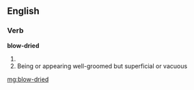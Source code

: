 ==English==

===Verb===
'''blow-dried'''

# {{en-past of|blow-dry}}
# Being or appearing well-groomed but superficial or vacuous

[[mg:blow-dried]]